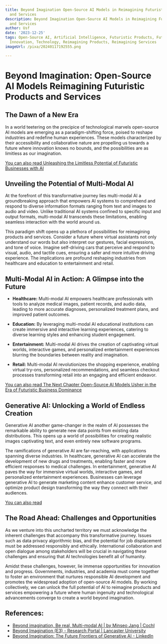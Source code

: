 ```yaml
---
title: Beyond Imagination Open-Source AI Models in Reimagining Futuristic Products
  and Services
description: Beyond Imagination Open-Source AI Models in Reimagining Futuristic Products
  and Services
author: Usf
date: '2023-12-25'
tags: Open-Source AI, Artificial Intelligence, Futuristic Products, Futuristic Services,
  Innovation, Technology, Reimagining Products, Reimagining Services
imageUrl: /pixa/20240117192555.png

---
```

# Beyond Imagination: Open-Source AI Models Reimagining Futuristic Products and Services

## The Dawn of a New Era

In a world teetering on the  precipice of technological marvels  open-source  AI models are  emerging as a  paradigm-shifting force, poised to reshape industries and redefine human experiences.  These models characterized by their accessibility and collaborative nature  are propelling us towards a future where innovation knows no bounds, and  the possibilities are  as limitless as our imagination.

[You can also read Unleashing the Limitless Potential of  Futuristic Businesses with  AI](Unleashing%20the%20Limitless%20Potential%20of%20Futuristic%20Businesses%20with%20AI)


## Unveiling the Potential of Multi-Modal AI

At the  forefront of  this transformative journey lies multi-modal AI a  groundbreaking approach that empowers  AI systems to comprehend and respond to diverse information formats ranging from text  and images to audio and video.  Unlike traditional  AI systems confined to specific input and output formats, multi-modal AI transcends these limitations, enabling  seamless interaction with  the world around us.

This paradigm shift opens up a plethora of  possibilities for reimagining products and services. Consider a future  where  virtual assistants not only understand our words but also interpret our gestures, facial expressions, and tone of voice. Imagine self-driving cars  that perceive and respond to visual, audio, and tactile cues, ensuring  a  safer and more intuitive driving experience. The implications  are profound  reshaping industries  from healthcare and education to entertainment and retail.

## Multi-Modal AI in Action: A Glimpse into the Future

*  **Healthcare:** Multi-modal AI empowers healthcare professionals with  tools to analyze medical images,  patient records, and audio data, leading to more accurate  diagnoses, personalized treatment plans, and improved patient outcomes.

* **Education:** By leveraging multi-modal AI educational institutions can create immersive and interactive learning experiences, catering to diverse learning styles and enhancing student engagement.

* **Entertainment:** Multi-modal AI drives the  creation of captivating virtual worlds, interactive games,  and  personalized entertainment experiences blurring the boundaries between reality and  imagination.

* **Retail:** Multi-modal AI revolutionizes the  shopping experience,  enabling virtual try-ons, personalized recommendations, and seamless checkout processes transforming retail into an engaging and efficient endeavor.

[You can also read The Next Chapter Open-Source AI Models Usher in the Era of Futuristic Business Dominance](The%20Next%20Chapter%20Open-Source%20AI%20Models%20Usher%20in%20the%20Era%20of%20Futuristic%20Business%20Dominance)


## Generative AI: Unlocking a World of Endless  Creation

Generative AI another game-changer in the realm of AI possesses the remarkable ability to generate new data points from  existing data distributions. This opens up a world of possibilities for creating realistic images captivating text, and even entirely new software programs.

The ramifications of generative AI are far-reaching, with applications  spanning diverse industries. In healthcare, generative AI can  accelerate the development of new drugs and treatments, enabling faster and more efficient  responses  to medical challenges. In entertainment, generative AI paves the way for immersive virtual worlds, interactive games, and  personalized entertainment experiences. Businesses can leverage generative AI to generate marketing content enhance customer service, and  optimize product design transforming the way  they connect with their  audiences.

[You can also  read ]()


## The Road Ahead:  Challenges and Opportunities

As we venture into this uncharted territory we must acknowledge the inherent challenges that accompany this transformative journey. Issues such as data privacy algorithmic bias, and the  potential  for  job displacement must be addressed  responsibly and ethically. International collaboration  and open dialogue among stakeholders will be crucial in navigating these challenges and ensuring that AI technologies benefit  all of humanity.

Amidst these challenges, however, lie immense opportunities for innovation and progress. Governments, industries, and academia must come together to foster an  environment that nurtures responsible AI development and promotes the widespread adoption of open-source AI models. By working collectively, we can unlock the full potential of AI to reimagine products and services empowering a future where human  ingenuity and technological advancements converge to create a world beyond imagination.

## References:
- [Beyond imagination, Be real, Multi-modal AI | by Minseo Jang | Cochl](https://medium.com/cochl/beyond-imagination-be-real-multi-modal-ai-0155126bcb7e)
- [Beyond Imagination (E3) - Research Portal | Lancaster University](http://www.research.lancs.ac.uk/portal/en/upmprojects/beyond-imagination-e3(dbe6e53c-b0a9-4a09-b14d-5cd1982db42f).html)
- [Beyond Imagination: The Future Frontiers of Generative AI - LinkedIn](https://www.linkedin.com/pulse/beyond-imagination-future-frontiers-generative-ai-vasant-eswarachari)
